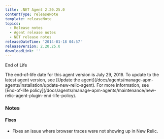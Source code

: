 ```yaml
---
title: .NET Agent 2.20.25.0
contentType: releaseNote
template: releaseNote
topics:
  - Release notes
  - Agent release notes
  - NET release notes
releaseDateTime: '2014-01-18 04:57'
releaseVersion: 2.20.25.0
downloadLink: ''
---
```


End of Life

<Callout variant="important">
  The end-of-life date for this agent version is July 29, 2019. To update to the latest agent version, see [Update the agent](/docs/agents/manage-apm-agents/installation/update-new-relic-agent). For more information, see [End-of-life policy](/docs/agents/manage-apm-agents/maintenance/new-relic-agent-plugin-end-life-policy).
</Callout>

### Notes

#### Fixes

* Fixes an issue where browser traces were not showing up in New Relic.
